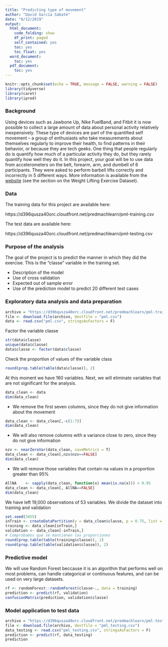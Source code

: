 ```yaml
---
title: "Predicting type of movement"
author: "David García Sabaté"
date: "8/12/2019"
output:
  html_document:
    code_folding: show
    df_print: paged
    self_contained: yes
    toc: yes
    toc_float: yes
  word_document:
    toc: yes
  pdf_document:
    toc: yes
---
```


```r
knitr::opts_chunk$set(echo = TRUE, message = FALSE, warning = FALSE)
library(tidyverse)
library(caret)
library(ipred)
```

### Background

Using devices such as Jawbone Up, Nike FuelBand, and Fitbit it is now possible to collect a large amount of data about personal activity relatively inexpensively. These type of devices are part of the quantified self movement – a group of enthusiasts who take measurements about themselves regularly to improve their health, to find patterns in their behavior, or because they are tech geeks. One thing that people regularly do is quantify how much of a particular activity they do, but they rarely quantify how well they do it. In this project, your goal will be to use data from accelerometers on the belt, forearm, arm, and dumbell of 6 participants. They were asked to perform barbell lifts correctly and incorrectly in 5 different ways. More information is available from the [website](http://groupware.les.inf.puc-rio.br/har) (see the section on the Weight Lifting Exercise Dataset).


### Data

The training data for this project are available here:

https://d396qusza40orc.cloudfront.net/predmachlearn/pml-training.csv

The test data are available here:

https://d396qusza40orc.cloudfront.net/predmachlearn/pml-testing.csv

### Purpose of the analysis

The goal of the project is to predict the manner in which they did the exercise. This is the "classe" variable in the training set.

 - Description of the model
 - Use of cross validation 
 - Expected out of sample error 
 - Use of the prediction model to predict 20 different test cases
 

### Exploratory data analysis and data preparation

```r
archivo = "https://d396qusza40orc.cloudfront.net/predmachlearn/pml-training.csv"
file <- download.file(archivo, destfile = "pml.csv")
data <- read.csv("pml.csv", stringsAsFactors = F)
```

Factor the variable classe

```r
str(data$classe)
unique(data$classe)
data$classe <- factor(data$classe)
```

Check the proportion of values of the variable class

```r
round(prop.table(table(data$classe)), 2)
```

At this moment we have 160 variables. Next, we will eliminate variables that are not significant for the analysis.

```r
data_clean <- data
dim(data_clean)
```

- We remove the first seven columns, since they do not give information about the movement

```r
data_clean <- data_clean[,-c(1:7)]
dim(data_clean)
```


- We will also remove columns with a variance close to zero, since they do not give information

```r
nzv <- nearZeroVar(data_clean, saveMetrics = T)
data_clean <- data_clean[,nzv$nzv==FALSE]
dim(data_clean)
```


- We will remove those variables that contain na values in a proportion greater than 95%

```r
AllNA    <- sapply(data_clean, function(x) mean(is.na(x))) > 0.95
data_clean <- data_clean[, AllNA==FALSE]
dim(data_clean)
```

We have left 19,000 observations of 53 variables.
We divide the dataset into training and validation

```r
set.seed(3455)
inTrain <- createDataPartition(y = data_clean$classe, p = 0.75, list = F)
training <- data_clean[inTrain,]
validation <- data_clean[-inTrain,]
# Comprobamos que se mantienen las proporciones
round(prop.table(table(training$classe)), 2)
round(prop.table(table(validation$classe)), 2)
```


### Predictive model

We will use Random Forest beccause it is an algorithm that performs well on most problems, can handle categorical or continuous features, and can be used on very large datasets.

```r
rf <- randomForest::randomForest(classe~., data = training)
prediction <- predict(rf, validation)
confusionMatrix(prediction, validation$classe)
```


### Model application to test data

```r
archivo = "https://d396qusza40orc.cloudfront.net/predmachlearn/pml-testing.csv"
file <- download.file(archivo, destfile = "pml_testing.csv")
data_testing <- read.csv("pml_testing.csv", stringsAsFactors = F)
prediction <- predict(rf, data_testing)
prediction
```



